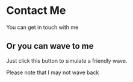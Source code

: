
# Contact Me

You can get in touch with me 

## Or you can wave to me

Just click this button to simulate a friendly wave.

<Wave />

Please note that I may not wave back